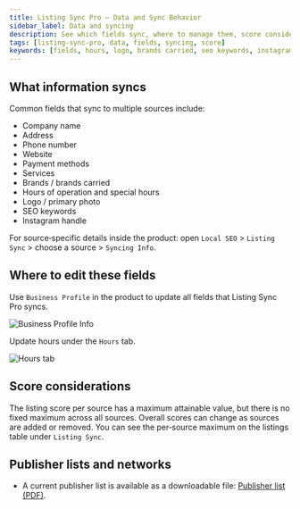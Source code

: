```yaml
---
title: Listing Sync Pro – Data and Sync Behavior
sidebar_label: Data and syncing
description: See which fields sync, where to manage them, score considerations, and how to access site lists.
tags: [listing-sync-pro, data, fields, syncing, score]
keywords: [fields, hours, logo, brands carried, seo keywords, instagram handle, score]
---
```


## What information syncs

Common fields that sync to multiple sources include:

- Company name
- Address
- Phone number
- Website
- Payment methods
- Services
- Brands / brands carried
- Hours of operation and special hours
- Logo / primary photo
- SEO keywords
- Instagram handle

For source‑specific details inside the product: open `Local SEO` > `Listing Sync` > choose a source > `Syncing Info`.

## Where to edit these fields

Use `Business Profile` in the product to update all fields that Listing Sync Pro syncs.

![Business Profile Info](./img/business-profile-info.jpg)

Update hours under the `Hours` tab.

![Hours tab](./img/hours-tab.jpg)

## Score considerations

The listing score per source has a maximum attainable value, but there is no fixed maximum across all sources. Overall scores can change as sources are added or removed. You can see the per‑source maximum on the listings table under `Listing Sync`.

## Publisher lists and networks

- A current publisher list is available as a downloadable file: <a href="/files/Yext-publishers-2024.pdf" target="_blank" download>Publisher list (PDF)</a>.

